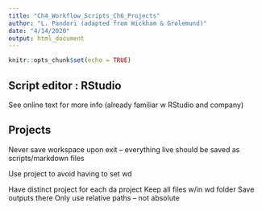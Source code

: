 ```yaml
---
title: "Ch4_Workflow_Scripts_Ch6_Projects"
author: "L. Pandori (adapted from Wickham & Grolemund)"
date: "4/14/2020"
output: html_document
---
```


```r
knitr::opts_chunk$set(echo = TRUE)
```

## Script editor : RStudio
See online text for more info (already familiar w RStudio and company)

## Projects
Never save workspace upon exit -- everything live should be saved as scripts/markdown files

Use project to avoid having to set wd

Have distinct project for each da project
  Keep all files w/in wd folder
  Save outputs there
  Only use relative paths -- not absolute
  
  